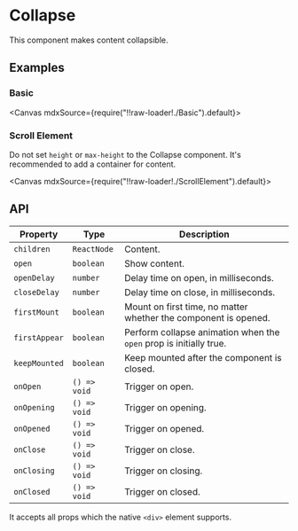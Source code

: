 
<Meta title="Animations/Collapse" />

# Collapse

This component makes content collapsible.

## Examples

### Basic

<Canvas mdxSource={require("!!raw-loader!./Basic").default}>
  <Story id="examples-collapse--basic" />
</Canvas>

### Scroll Element

Do not set `height` or `max-height` to the Collapse component. It's recommended to add a container for content.

<Canvas mdxSource={require("!!raw-loader!./ScrollElement").default}>
  <Story id="examples-collapse--scroll-element" />
</Canvas>

## API

| Property      | Type         | Description                                                        |
| ------------- | ------------ | ------------------------------------------------------------------ |
| `children`    | `ReactNode`  | Content.                                                           |
| `open`        | `boolean`    | Show content.                                                      |
| `openDelay`   | `number`     | Delay time on open, in milliseconds.                               |
| `closeDelay`  | `number`     | Delay time on close, in milliseconds.                              |
| `firstMount`  | `boolean`    | Mount on first time, no matter whether the component is opened.    |
| `firstAppear` | `boolean`    | Perform collapse animation when the `open` prop is initially true. |
| `keepMounted` | `boolean`    | Keep mounted after the component is closed.                        |
| `onOpen`      | `() => void` | Trigger on open.                                                   |
| `onOpening`   | `() => void` | Trigger on opening.                                                |
| `onOpened`    | `() => void` | Trigger on opened.                                                 |
| `onClose`     | `() => void` | Trigger on close.                                                  |
| `onClosing`   | `() => void` | Trigger on closing.                                                |
| `onClosed`    | `() => void` | Trigger on closed.                                                 |

It accepts all props which the native `<div>` element supports.

